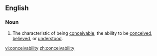 ==English==
===Noun===
{{en-noun|conceivabilities}}
# The characteristic of being [[conceivable]]; the ability to be [[conceive]]d, [[believe]]d, or [[understand|understood]].

[[vi:conceivability]]
[[zh:conceivability]]